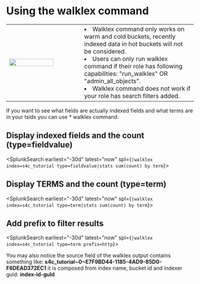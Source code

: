 
# Using the walklex command
<table width="100%">
        <tr width="60%">
           <td width="40%"><img src="/static/app/splunk4champions2/images/walklex_man1.png" width="80%"/></td>
           <td>
           <li>Walklex command  only works on warm and cold buckets, recently indexed data in hot buckets will not be considered. </li>
           <li>Users can only run walklex command if their role has following capabilities: "run_walklex" OR "admin_all_objects". </li>
           <li> Walklex command does not work if your role has search filters added.</li>
           </td>
        </tr>
      </table>

If you want to see what fields are actually indexed fields and what terms are in your tsidx you can use * <Link to="https://docs.splunk.com/Documentation/Splunk/9.1.1/SearchReference/Walklex" openInNewContext>walklex</Link>
command. 

## Display indexed fields and the count (type=fieldvalue)
<SplunkSearch earliest="-30d" latest="now" spl={`|walklex index=s4c_tutorial type=fieldvalue|stats sum(count) by term`}>
</SplunkSearch>

## Display TERMS and the count (type=term)
<SplunkSearch earliest="-30d" latest="now" spl={`|walklex index=s4c_tutorial type=term|stats sum(count) by term`}>
</SplunkSearch>

## Add prefix to filter results
<SplunkSearch earliest="-30d" latest="now" spl={`|walklex index=s4c_tutorial type=term prefix=http`}>
</SplunkSearch>

 You may also notice the source field of the walklex output contains something like: **s4c_tutorial~0~E7F9BD44-1185-4AD9-85D0-F6DEAD372EC1**
 it is composed from index name, bucket id and indexer guid: **index-id-guId**